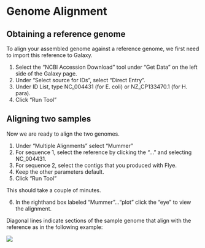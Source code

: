 # Genome Alignment {#align}

## Obtaining a reference genome

To align your assembled genome against a reference genome, we first need to import this reference to Galaxy.

1. Select the “NCBI Accession Download” tool under “Get Data” on the left side of the Galaxy page. 
2. Under “Select source for IDs”, select “Direct Entry”.
3. Under ID List, type NC_004431 (for E. coli) or NZ_CP133470.1	(for H. para).
4. Click "Run Tool"

## Aligning two samples 

Now we are ready to align the two genomes. 

1. Under "Multiple Alignments" select "Mummer"
2. For sequence 1, select the reference by clicking the "..." and selecting NC_004431.
3. For sequence 2, select the contigs that you produced with Flye. 
4. Keep the other parameters default.
5. Click "Run Tool"

This should take a couple of minutes.

6. In the righthand box labeled "Mummer"..."plot" click the "eye" to view the alignment.

Diagonal lines indicate sections of the sample genome that align with the reference as in the following example:

![](https://mummer4.github.io/tutorial/img/dotplot.gif)